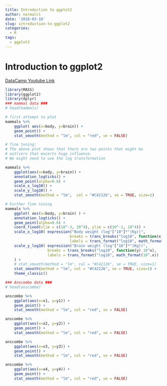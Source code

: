 ```yaml
---
title: Introduction to ggplot2
author: normalct
date: '2018-03-18'
slug: introduction-to-ggplot2
categories:
  - R
tags:
  - ggplot2
---
```


# Introduction to ggplot2

[DataCamp Youtube Link](https://youtu.be/YxKr2a-Y1WE)

```r
library(MASS)
library(ggplot2)
library(dplyr)
### mammal data ###
# head(mammals)
```

```r
# first attempt to plot
mammals %>%
    ggplot( aes(x=body, y=brain)) +
    geom_point() +
    stat_smooth(method = "lm", col = "red", se = FALSE)

# fine tuning:
# The above plot shows that there are two points that might be
# outliers that excerts huge influence.
# We might need to use the log transformation

mammals %>%
    ggplot(aes(x=body, y=brain)) +
    annotation_logticks() +
    geom_point(alpha=0.6) +
    scale_x_log10() +
    scale_y_log10() +
    stat_smooth(method = "lm",  col = "#C42126", se = TRUE, size=1)

# Further fine tuning
mammals %>%
    ggplot( aes(x=body, y=brain) ) +
    annotation_logticks() +
    geom_point(alpha=0.6) +
    coord_fixed(xlim = c(10^-3, 10^4), ylim = c(10^-1, 10^4)) +
    scale_x_log10( expression("Body weight (log"["10"]*"(Kg))",
                             breaks = trans_breaks("log10", function(x) 10^x),
                             labels = trans_format("log10", math_format(10^.x)) )) +
    scale_y_log10( expression("Brain weight (log"["10"]*"(Kg))",
                   breaks = trans_breaks("log10", function(y) 10^x),
                   labels = trans_format("log10", math_format(10^.x)) )
    ) +
    # stat_smooth(method = "lm", col = "#C42126", se = TRUE, size=1)
    stat_smooth(method = "lm", col = "#C42126", se = TRUE, size=1) +
    theme_classic()
```



```r
### Anscombe data ###
# head(anscombe)

anscombe %>%
    ggplot(aes(x=x1, y=y1)) +
    geom_point() +
    stat_smooth(method = "lm", col = "red", se = FALSE)

anscombe %>%
    ggplot(aes(x=x2, y=y2)) +
    geom_point() +
    stat_smooth(method = "lm", col = "red", se = FALSE)

anscombe %>%
    ggplot(aes(x=x3, y=y3)) +
    geom_point() +
    stat_smooth(method = "lm", col = "red", se = FALSE)

anscombe %>%
    ggplot(aes(x=x4, y=y4)) +
    geom_point() +
    stat_smooth(method = "lm", col = "red", se = FALSE)

```



